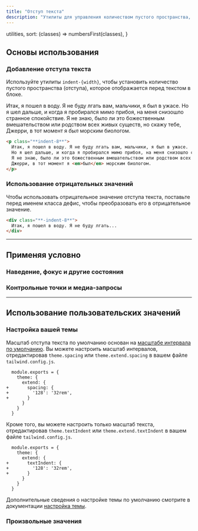 ```yaml
---
title: "Отступ текста"
description: "Утилиты для управления количеством пустого пространства, отображаемого перед текстом в блоке."
---
```



  utilities,
  sort: (classes) => numbersFirst(classes),
}

## Основы использования

### Добавление отступа текста

Используйте утилиты `indent-{width}`, чтобы установить количество пустого пространства (отступа), которое отображается перед текстом в блоке.

<Example p="none">
  <div class="bg-white p-8 shadow-xl text-slate-700 max-w-md mx-auto overflow-auto leading-6 dark:bg-slate-800 dark:text-slate-400">
    <p class="indent-8">
      Итак, я пошел в воду. Я не буду лгать вам, мальчики, я был в ужасе. Но
       я шел дальше, и когда я пробирался мимо прибоя, на меня снизошло странное спокойствие. 
       Я не знаю, было ли это божественным вмешательством или родством всех живых существ, но скажу тебе, 
       Джерри, в тот момент я <em>был</em> морским биологом.
    </p>
  </div>
</Example>

```html
<p class="**indent-8**">
  Итак, я пошел в воду. Я не буду лгать вам, мальчики, я был в ужасе. 
  Но я шел дальше, и когда я пробирался мимо прибоя, на меня снизошло странное спокойствие. 
  Я не знаю, было ли это божественным вмешательством или родством всех живых существ, но скажу тебе, 
  Джерри, в тот момент я <em>был</em> морским биологом.
</p>
```

### Использование отрицательных значений

Чтобы использовать отрицательное значение отступа текста, поставьте перед именем класса дефис, чтобы преобразовать его в отрицательное значение.

```html
<div class="**-indent-8**">
  Итак, я пошел в воду. Я не буду лгать...
</div>
```

---

## <Heading ignore>Применяя условно</Heading>

### <Heading ignore>Наведение, фокус и другие состояния</Heading>

<HoverFocusAndOtherStates defaultClass="indent-4" featuredClass="indent-8" />

### <Heading ignore>Контрольные точки и медиа-запросы</Heading>

<BreakpointsAndMediaQueries defaultClass="indent-4" featuredClass="indent-8" />

---

## Использование пользовательских значений

### Настройка вашей темы

Масштаб отступа текста по умолчанию основан на [масштабе интервала по умолчанию](/docs/customizing-spacing#default-spacing-scale). Вы можете настроить масштаб интервалов, отредактировав `theme.spacing` или `theme.extend.spacing` в вашем файле `tailwind.config.js`.

```diff-js tailwind.config.js
  module.exports = {
    theme: {
      extend: {
+       spacing: {
+         '128': '32rem',
+       }
      }
    }
  }
```

Кроме того, вы можете настроить только масштаб текста, отредактировав `theme.textIndent` или `theme.extend.textIndent` в вашем файле `tailwind.config.js`.

```diff-js tailwind.config.js
  module.exports = {
    theme: {
      extend: {
+       textIndent: {
+         '128': '32rem',
+       }
      }
    }
  }
```

Дополнительные сведения о настройке темы по умолчанию смотрите в документации [настройка темы](/docs/theme#customizing-the-default-theme).

### Произвольные значения

<ArbitraryValues property="text-indent" featuredClass="indent-[50%]" />
